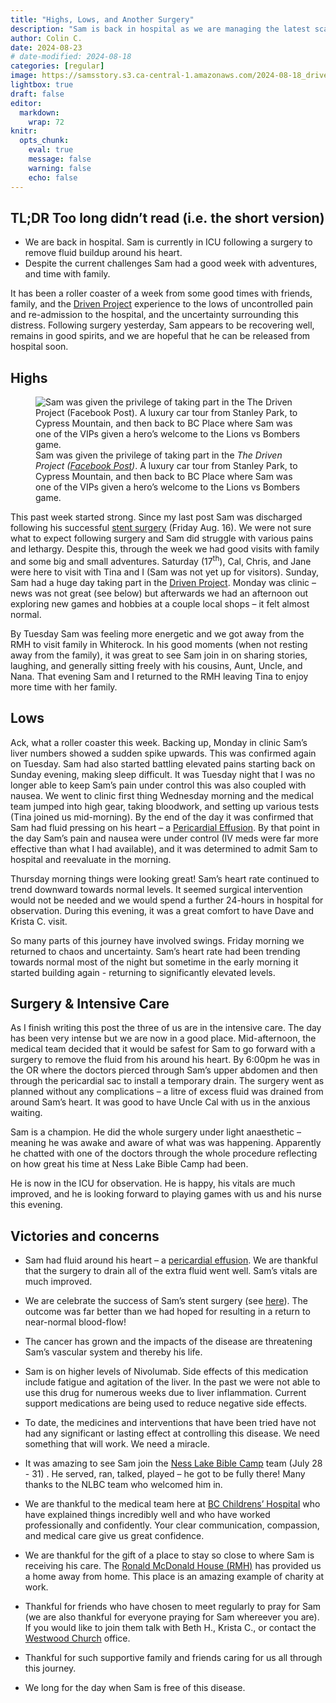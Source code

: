 ```yaml
---
title: "Highs, Lows, and Another Surgery"
description: "Sam is back in hospital as we are managing the latest scare."
author: Colin C.
date: 2024-08-23
# date-modified: 2024-08-18
categories: [regular]
image: https://samsstory.s3.ca-central-1.amazonaws.com/2024-08-18_driven-project-selfie.jpg
lightbox: true
draft: false
editor: 
  markdown: 
    wrap: 72
knitr: 
  opts_chunk: 
    eval: true
    message: false
    warning: false
    echo: false
---
```


<!-- 
Since last post 
15: note: Nana Mary stayed the night at RMH while Sam and I were at hospital 
16: Friday -- left the hospital.  Cal, Chris, Jane were here.  
17: Sat -- a quiet day at the RMH
18: Sun: Driven Project 
19: Mon: Clinic: liver numbers spiked.  Strategy Games and Hobbies -- Tau empire for Sam    
20: Tues: Clinic again: liver numbers had levelled off but still too high for Nivo.
    That evening we went to the Frickers.  In particular Sam was feeling pretty good
    and was able to engage with family. 
    Sam and I returned to RMH.  Had a nice evening getting to bed just after mid-night. 
    Through the night Sam's pain and nausea were high and difficult to manage 
    Together we decided to go to clinic first thing in the morning.

    A precious conversation with Sam.  First at the Frickers (when he had been resting downstairs), and then on the drive back to RMH. Sam admitted his fears that current pains could be related to the progression of the cancer. It was so good / important to have an honest talk.  I discussed with him that this was a logical possibility and that I shared these fears.  I thanked him for sharing.  Despite this, and given that we have no control, we chose not to be anxious about it, to choose courage.  To choose hope.  To trust that no matter what God has him -- though I know that Sam trusts God better than I do right now.  

*pain had been challenging most evening starting Sunday evening -- initially attributed to higher 
output associated with the Driven Project Activities. Pain management was dominantly use of break-thru
morphine. We were also PEG'ing twice daily to manage constipation but we had not been too concerned as Sam was able to pass small amounts*

21: Wed:  To clinic 
    The team jump into action seeing Sam's pain and nausea.  Resting heart rate of 130
    following immediate interventions of IV ondansetron and some other med reduce reflux pain HR settled to 120.
    Numerous tests.  The most telling of which was the echocardiogram which showed a 
    significant pericardial effusion (fluid around the heart).  Cardiology team were a little 
    stunned to find Sam still walking and talking. Plans are in place to re-evaluate and possibly 
    undergo a procedure to remove the excess fluid from around his heart -- 
    Pico S. was given to address the secondary issue of constipation. 
    Onto the ward for observation overnight. 
    Sam was feeling better through the night.  Resting-HR had reduced further to 90

    In the evening Dave and Krista came by! 

22: Thur:  Sam had a good night.  Resting HR trending to normal now at 85 -- though 
    still some chest pain. 
    Cardiac team in for a clinical assessment
    Tests are completed: Echocardiogram, ECG, CT scan (stent placement)
    *Procedure or wait it out...?*
 -->

::: {.callout-note icon="false"}
## TL;DR [Too long didn't read (i.e. the short version)]{.small}

-   We are back in hospital. Sam is currently in ICU following a surgery
    to remove fluid buildup around his heart.
-   Despite the current challenges Sam had a good week with adventures,
    and time with family.
:::

It has been a roller coaster of a week from some good times with
friends, family, and the [Driven
Project](https://drivenproject.org/past-events/vancouver-2024/)
experience to the lows of uncontrolled pain and re-admission to the
hospital, and the uncertainty surrounding this distress. Following
surgery yesterday, Sam appears to be recovering well, remains in good
spirits, and we are hopeful that he can be released from hospital soon.

## Highs

::: float-sm-end
![Sam was given the privilege of taking part in the *The Driven Project
([Facebook
Post](https://www.facebook.com/tinacolin96/posts/pfbid02mak4y75yLUiJgjp6RUME1eQHxmnTm5WeEtkGV4GS9Hfxw2C3h7ypteVvEix5Z8gwl?notif_id=1724349572583940&notif_t=feedback_reaction_generic&ref=notif))*.
A luxury car tour from Stanley Park, to Cypress Mountain, and then back
to BC Place where Sam was one of the VIPs given a hero's welcome to the
Lions vs Bombers
game.](https://samsstory.s3.ca-central-1.amazonaws.com/2024-08-18_driven-project-selfie.jpg){.lightbox}
:::

This past week started strong. Since my last post Sam was discharged
following his successful [stent
surgery](./2024-08-16_surgery-celebration.qmd) (Friday Aug.
16). We were not sure what to expect following surgery and Sam did
struggle with various pains and lethargy. Despite this, through the week
we had good visits with family and some big and small adventures.
Saturday (17^th^), Cal, Chris, and Jane were here to visit with Tina and
I (Sam was not yet up for visitors). Sunday, Sam had a huge day taking
part in the [Driven
Project](https://drivenproject.org/past-events/vancouver-2024/). Monday
was clinic -- news was not great (see below) but afterwards we had an
afternoon out exploring new games and hobbies at a couple local shops --
it felt almost normal.

By Tuesday Sam was feeling more energetic and we got away from the RMH
to visit family in Whiterock. In his good moments (when not resting away
from the family), it was great to see Sam join in on sharing stories,
laughing, and generally sitting freely with his cousins, Aunt, Uncle,
and Nana. That evening Sam and I returned to the RMH leaving Tina to
enjoy more time with her family.

## Lows

Ack, what a roller coaster this week. Backing up, Monday in clinic Sam's
liver numbers showed a sudden spike upwards. This was confirmed again on
Tuesday. Sam had also started battling elevated pains starting back on
Sunday evening, making sleep difficult. It was Tuesday night that I was
no longer able to keep Sam's pain under control this was also coupled
with nausea. We went to clinic first thing Wednesday morning and the
medical team jumped into high gear, taking bloodwork, and setting up
various tests (Tina joined us mid-morning). By the end of the day it was
confirmed that Sam had fluid pressing on his heart -- a [Pericardial
Effusion](https://www.healthlinkbc.ca/pericardial-effusion-0). By that
point in the day Sam's pain and nausea were under control (IV meds were
far more effective than what I had available), and it was determined to
admit Sam to hospital and reevaluate in the morning.

<!-- Tina gets full credit for knowing the need for and requesting drs. order a echocardiogram -->

<!-- That evening Sam's
prayer was that his heart rate would decrease enough that physical
draining for the fluid would not be necessary. -->

Thursday morning things were looking great! Sam's heart rate continued
to trend downward towards normal levels. It seemed surgical intervention
would not be needed and we would spend a further 24-hours in hospital
for observation. During this evening, it was a great comfort to have
Dave and Krista C. visit.

So many parts of this journey have involved swings. Friday morning we
returned to chaos and uncertainty. Sam's heart rate had been trending
towards normal most of the night but sometime in the early morning it
started building again - returning to significantly elevated levels.


## Surgery & Intensive Care

As I finish writing this post the three of us are in the intensive care.
The day has been very intense but we are now in a good place.
Mid-afternoon, the medical team decided that it would be safest for Sam
to go forward with a surgery to remove the fluid from his around his
heart. By 6:00pm he was in the OR where the doctors pierced through
Sam's upper abdomen and then through the pericardial sac to install a
temporary drain. The surgery went as planned without any complications –
a litre of excess fluid was drained from around Sam's heart. It was good
to have Uncle Cal with us in the anxious waiting.

Sam is a champion. He did the whole surgery under light anaesthetic --
meaning he was awake and aware of what was was happening. Apparently he
chatted with one of the doctors through the whole procedure reflecting
on how great his time at Ness Lake Bible Camp had been.

He is now in the ICU for observation. He is happy, his vitals are much
improved, and he is looking forward to playing games with us and his
nurse this evening.

<!-- 
-   liver numbers 
-   pain
-   Unplanned visit to clinic 
-   Pericardial effusion 
-   GI issues (as a result of ... now resolving) -->
<!-- 
-   privilege to take a take part in the Driven Project. 
-   Ferrari and Lamborghini 
-   Stanley Park, Cypress, and ending at BC Place 
-    -->

<!-- ::: -->

<!-- ::::: -->

## Victories and concerns

-   Sam had fluid around his heart – a [pericardial
    effusion](https://www.healthlinkbc.ca/pericardial-effusion-0). We
    are thankful that the surgery to drain all of the extra fluid went
    well. Sam's vitals are much improved.

-   We are celebrate the success of Sam's stent surgery (see
    [here](./2024-08-16_surgery-celebration.qmd)). The
    outcome was far better than we had hoped for resulting in a return
    to near-normal blood-flow!

-   The cancer has grown and the impacts of the disease are threatening
    Sam's vascular system and thereby his life.

-   Sam is on higher levels of Nivolumab. Side effects of this
    medication include fatigue and agitation of the liver. In the past
    we were not able to use this drug for numerous weeks due to liver
    inflammation. Current support medications are being used to reduce
    negative side effects.

-   To date, the medicines and interventions that have been tried have
    not had any significant or lasting effect at controlling this
    disease. We need something that will work. We need a miracle.

-   It was amazing to see Sam join the [Ness Lake Bible
    Camp](https://www.nesslakebiblecamp.com) team (July 28 - 31) . He
    served, ran, talked, played -- he got to be fully there! Many thanks
    to the NLBC team who welcomed him in.

-   We are thankful to the medical team here at [BC Childrens'
    Hospital](http://www.bcchildrens.ca) who have explained things
    incredibly well and who have worked professionally and confidently.
    Your clear communication, compassion, and medical care give us great
    confidence.

-   We are thankful for the gift of a place to stay so close to where
    Sam is receiving his care. The [Ronald McDonald House
    (RMH)](https://rmhbc.ca) has provided us a home away from home. This
    place is an amazing example of charity at work.

-   Thankful for friends who have chosen to meet regularly to pray for
    Sam (we are also thankful for everyone praying for Sam whereever you
    are). If you would like to join them talk with Beth H., Krista C.,
    or contact the [Westwood Church](https://westwoodchurch.bc.ca)
    office.

-   Thankful for such supportive family and friends caring for us all
    through this journey.

-   We long for the day when Sam is free of this disease.
